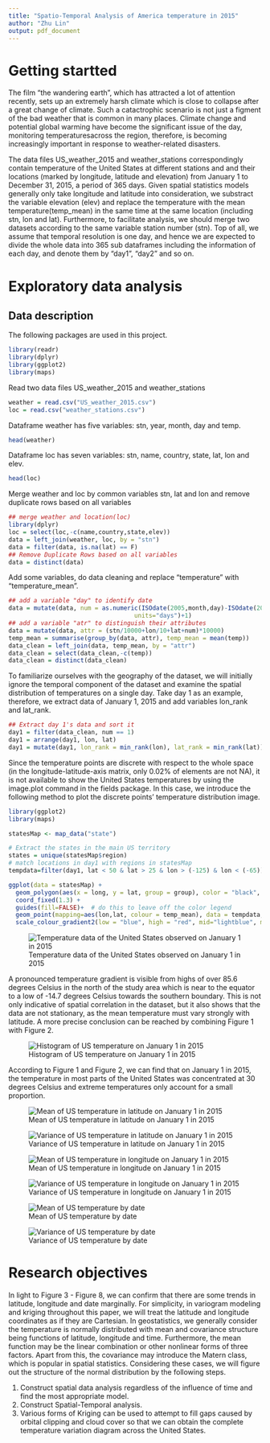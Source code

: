 ---
title: "Spatio-Temporal Analysis of America temperature in 2015"
author: "Zhu Lin"
output: pdf_document
---


# Getting startted
The film "the wandering earth", which has attracted a lot of attention recently, sets up an extremely harsh climate which is close to collapse after a great change of climate. Such a catactrophic scenario is not just a figment of the bad weather that is common in many places. Climate change and potential global warming have become the significant issue of the day, monitoring temperaturesacross the region, therefore, is becoming increasingly important in response to weather-related disasters.

The data files US_weather_2015 and weather_stations correspondingly contain temperature of the United States at different stations and and their locations (marked by longitude, latitude and elevation) from January 1 to December 31, 2015, a period of 365 days. Given spatial statistics models generally only take longitude and latitude into consideration, we substract the variable elevation (elev) and replace the temperature with the mean temperature(temp_mean) in the same time at the same location (including stn, lon and lat). Furthermore, to facilitate analysis, we should merge two datasets according to the same variable station number (stn). Top of all, we assume that temporal resolution is one day, and hence we are expected to divide the whole data into 365 sub dataframes including the information of each day, and denote them by "day1", "day2" and so on. 

# Exploratory data analysis
## Data description
The following packages are used in this project. 

```{r, warning=FALSE}
library(readr)
library(dplyr)
library(ggplot2)
library(maps)
```

Read two data files US_weather_2015 and weather_stations

```{r, warning=FALSE}
weather = read.csv("US_weather_2015.csv")
loc = read.csv("weather_stations.csv")
```

Dataframe weather has five variables: stn, year, month, day and temp.
```{r, warning=FALSE}
head(weather)
```

Dataframe loc has seven variables: stn, name, country, state, lat, lon and elev.
```{r, warning=FALSE}
head(loc)
```

Merge weather and loc by common variables stn, lat and lon and remove duplicate rows based on all variables
```{R, eval = F}
## merge weather and location(loc)
library(dplyr)
loc = select(loc,-c(name,country,state,elev))
data = left_join(weather, loc, by = "stn")
data = filter(data, is.na(lat) == F)
## Remove Duplicate Rows based on all variables
data = distinct(data)
```

Add some variables, do data cleaning and replace "temperature" with "temperature_mean".
```{R, eval = F}
## add a variable "day" to identify date
data = mutate(data, num = as.numeric(ISOdate(2005,month,day)-ISOdate(2005,1,1),
                                   units="days")+1)
## add a variable "atr" to distinguish their attributes
data = mutate(data, attr = (stn/10000+lon/10+lat+num)*10000)
temp_mean = summarise(group_by(data, attr), temp_mean = mean(temp))
data_clean = left_join(data, temp_mean, by = "attr")
data_clean = select(data_clean,-c(temp))
data_clean = distinct(data_clean)
```

To familiarize ourselves with the geography of the dataset, we will initially ignore the temporal component of the dataset and examine the spatial distribution of temperatures on a single day. Take day 1 as an example, therefore, we extract data of January 1, 2015 and add variables lon_rank and lat_rank.
```{R, eval = F}
## Extract day 1's data and sort it
day1 = filter(data_clean, num == 1)
day1 = arrange(day1, lon, lat)
day1 = mutate(day1, lon_rank = min_rank(lon), lat_rank = min_rank(lat))
```

Since the temperature points are discrete with respect to the whole space (in the longitude-latitude-axis matrix, only 0.02% of elements are not NA), it is not available to show the United States temperatures by using the image.plot command in the fields package. In this case, we introduce the following method to plot the discrete points' temperature distribution image.

```{R, eval = F}
library(ggplot2)
library(maps)

statesMap <- map_data("state")

# Extract the states in the main US territory
states = unique(statesMap$region)
# match locations in day1 with regions in statesMap 
tempdata=filter(day1, lat < 50 & lat > 25 & lon > (-125) & lon < (-65))

ggplot(data = statesMap) + 
  geom_polygon(aes(x = long, y = lat, group = group), color = "black", fill="white") + 
  coord_fixed(1.3) +
  guides(fill=FALSE)+  # do this to leave off the color legend
  geom_point(mapping=aes(lon,lat, colour = temp_mean), data = tempdata, size = 0.7) +
  scale_colour_gradient2(low = "blue", high = "red", mid="lightblue", midpoint = 32)
```

![Temperature data of the United States observed on January 1 in 2015]("UStemp")

A pronounced temperature gradient is visible from highs of over 85.6 degrees Celsius in the north of the study area which is near to the equator to a low of -14.7 degrees Celsius towards the southern boundary. This is not only indicative of spatial correlation in the dataset, but it also shows that the data are not stationary, as the mean temperature must vary strongly with latitude. A more precise conclusion can be reached by combining Figure 1 with Figure 2.

![ Histogram of US temperature on January 1 in 2015]("dist1")

According to Figure 1 and Figure 2, we can find that on January 1 in 2015, the temperature in most parts of the United States was concentrated at 30 degrees Celsius and extreme temperatures only account for a small proportion.

![ Mean of US temperature in latitude  on January 1 in 2015]("m_lat")

![ Variance of US temperature in latitude  on January 1 in 2015]("var_lat")

![ Mean of US temperature in longitude  on January 1 in 2015]("m_lon")

![ Variance of US temperature in longitude  on January 1 in 2015]("var_lon")

![ Mean of US temperature by date]("m_date")

![ Variance of US temperature by date]("var_date")

# Research objectives
In light to Figure 3 - Figure 8, we can confirm that there are some trends in latitude, longitude and date marginally. For simplicity, in variogram modeling and kriging throughout this paper, we will treat the latitude and longitude coordinates as if they are Cartesian. In geostatistics, we generally consider the temperature is normally distributed with mean and covariance structure being functions of latitude, longitude and time. Furthermore, the mean function may be the linear combination or other nonlinear forms of three factors. Apart from this, the covariance may introduce the Matern class, which is popular in spatial statistics. Considering these cases, we will figure out the structure of the normal distribution by the following steps.

1. Construct spatial data analysis regardless of the influence of time and find the most appropriate model.
2. Construct Spatial-Temporal analysis.
3. Various forms of Kriging can be used to attempt to fill gaps caused by orbital clipping and cloud cover so that we can obtain the complete temperature variation diagram across the United States. 
